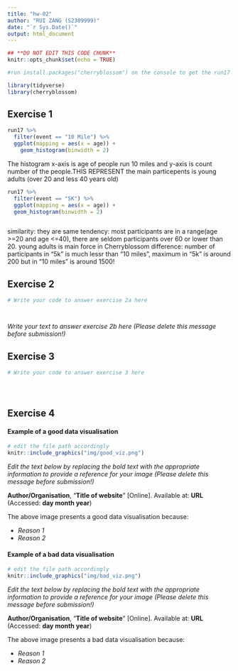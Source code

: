 ```yaml
---
title: "hw-02"
author: "RUI ZANG (S2309999)"
date: "`r Sys.Date()`"
output: html_document
---
```


```r
## **DO NOT EDIT THIS CODE CHUNK**
knitr::opts_chunk$set(echo = TRUE)

#run install.packages("cherryblossom") on the console to get the run17 dataset

library(tidyverse)
library(cherryblossom)  
```

## Exercise 1

```r
run17 %>%
  filter(event == "10 Mile") %>%
  ggplot(mapping = aes(x = age)) +
    geom_histogram(binwidth = 2) 
```

The histogram x-axis is age of people run 10 miles and y-axis is count number of the people.THIS REPRESENT the main particepents is young adults (over 20 and less 40 years old)

```r
run17 %>%
  filter(event == "5K") %>%
  ggplot(mapping = aes(x = age)) +
  geom_histogram(binwidth = 2)



```

similarity: they are same tendency: most participants are in a range(age \>=20 and age \<=40), there are seldom participants over 60 or lower than 20. young adults is main force in Cherryblossom difference: number of participants in "5k" is much lessr than "10 miles", maximum in "5k" is around 200 but in "10 miles" is around 1500!

## Exercise 2

```r
# Write your code to answer exercise 2a here




```

*Write your text to answer exercise 2b here (Please delete this message before submission!)*

## Exercise 3

```r
# Write your code to answer exercise 3 here





```

## Exercise 4

#### Example of a good data visualisation

```r
# edit the file path accordingly
knitr::include_graphics("img/good_viz.png")
```

*Edit the text below by replacing the bold text with the appropriate information to provide a reference for your image (Please delete this message before submission!)*

**Author/Organisation**, "**Title of website**" [Online]. Available at: **URL** (Accessed: **day month year**)

The above image presents a good data visualisation because:

-   *Reason 1*
-   *Reason 2*

#### Example of a bad data visualisation

```r
# edit the file path accordingly
knitr::include_graphics("img/bad_viz.png")
```

*Edit the text below by replacing the bold text with the appropriate information to provide a reference for your image (Please delete this message before submission!)*

**Author/Organisation**, "**Title of website**" [Online]. Available at: **URL** (Accessed: **day month year**)

The above image presents a bad data visualisation because:

-   *Reason 1*
-   *Reason 2*
